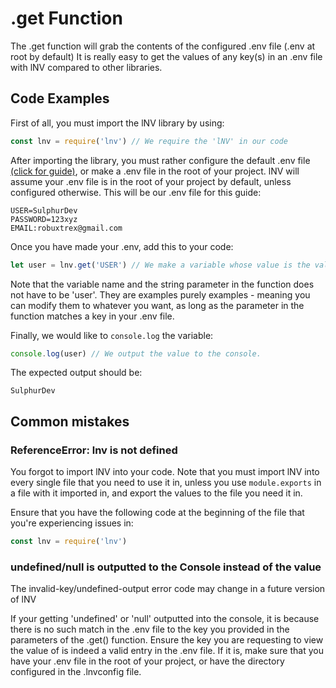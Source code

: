 
# .get Function

The .get function will grab the contents of the configured .env file (.env at root by default)
It is really easy to get the values of any key(s) in an .env file with lNV compared to other libraries.

## Code Examples

First of all, you must import the lNV library by using:

```js
const lnv = require('lnv') // We require the 'lNV' in our code
```

After importing the library, you must rather configure the default .env file <a href="../config/env">(click for guide)</a>, or make a .env file in the root of your project.
lNV will assume your .env file is in the root of your project by default, unless configured otherwise. This will be our .env file for this guide:

```
USER=SulphurDev
PASSWORD=123xyz
EMAIL:robuxtrex@gmail.com
```

Once you have made your .env, add this to your code:

```js
let user = lnv.get('USER') // We make a variable whose value is the value of the 'USER' entry in our .env file
```

Note that the variable name and the string parameter in the function does not have to be 'user'.
They are examples purely examples - meaning you can modify them to whatever you want, as long as the parameter in the function matches a key in your .env file.

Finally, we would like to `console.log` the variable:

```js
console.log(user) // We output the value to the console.
```

The expected output should be:

```
SulphurDev
```

## Common mistakes

### ReferenceError: lnv is not defined

You forgot to import lNV into your code.
Note that you must import lNV into every single file that you need to use it in, unless you use `module.exports` in a file with it imported in, and export the values to the file you need it in.

Ensure that you have the following code at the beginning of the file that you're experiencing issues in:

```js
const lnv = require('lnv')
```

### undefined/null is outputted to the Console instead of the value

<Callout type="info">
    The invalid-key/undefined-output error code may change in a future version of lNV
</Callout>

If your getting 'undefined' or 'null' outputted into the console, it is because there is no such match in the .env file to the key you provided in the parameters of the .get() function.
Ensure the key you are requesting to view the value of is indeed a valid entry in the .env file.
If it is, make sure that you have your .env file in the root of your project, or have the directory configured in the .lnvconfig file.